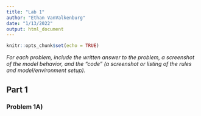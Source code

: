 ```yaml
---
title: "Lab 1"
author: "Ethan VanValkenburg"
date: "1/13/2022"
output: html_document
---
```


```r
knitr::opts_chunk$set(echo = TRUE)
```

*For each problem, include the written answer to the problem, a screenshot of the model behavior, and the “code” (a screenshot or listing of the rules and model/environment setup).*

## Part 1

### Problem 1A)
